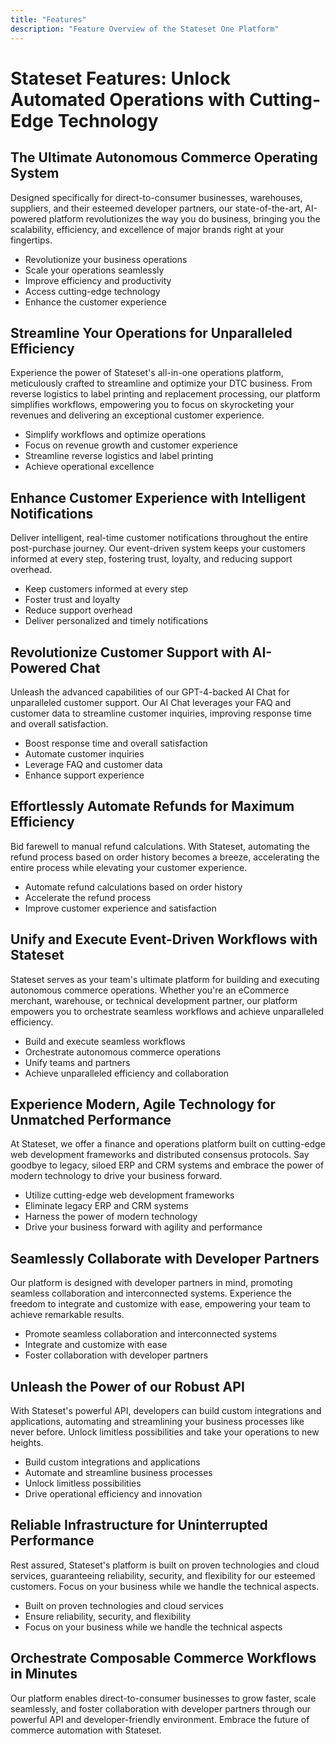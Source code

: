 ```yaml
---
title: "Features"
description: "Feature Overview of the Stateset One Platform"
---
```


# Stateset Features: Unlock Automated Operations with Cutting-Edge Technology

## The Ultimate Autonomous Commerce Operating System

Designed specifically for direct-to-consumer businesses, warehouses, suppliers, and their esteemed developer partners, our state-of-the-art, AI-powered platform revolutionizes the way you do business, bringing you the scalability, efficiency, and excellence of major brands right at your fingertips.

- Revolutionize your business operations
- Scale your operations seamlessly
- Improve efficiency and productivity
- Access cutting-edge technology
- Enhance the customer experience

## Streamline Your Operations for Unparalleled Efficiency

Experience the power of Stateset's all-in-one operations platform, meticulously crafted to streamline and optimize your DTC business. From reverse logistics to label printing and replacement processing, our platform simplifies workflows, empowering you to focus on skyrocketing your revenues and delivering an exceptional customer experience.

- Simplify workflows and optimize operations
- Focus on revenue growth and customer experience
- Streamline reverse logistics and label printing
- Achieve operational excellence

## Enhance Customer Experience with Intelligent Notifications

Deliver intelligent, real-time customer notifications throughout the entire post-purchase journey. Our event-driven system keeps your customers informed at every step, fostering trust, loyalty, and reducing support overhead.

- Keep customers informed at every step
- Foster trust and loyalty
- Reduce support overhead
- Deliver personalized and timely notifications

## Revolutionize Customer Support with AI-Powered Chat

Unleash the advanced capabilities of our GPT-4-backed AI Chat for unparalleled customer support. Our AI Chat leverages your FAQ and customer data to streamline customer inquiries, improving response time and overall satisfaction.

- Boost response time and overall satisfaction
- Automate customer inquiries
- Leverage FAQ and customer data
- Enhance support experience

## Effortlessly Automate Refunds for Maximum Efficiency

Bid farewell to manual refund calculations. With Stateset, automating the refund process based on order history becomes a breeze, accelerating the entire process while elevating your customer experience.

- Automate refund calculations based on order history
- Accelerate the refund process
- Improve customer experience and satisfaction

## Unify and Execute Event-Driven Workflows with Stateset

Stateset serves as your team's ultimate platform for building and executing autonomous commerce operations. Whether you're an eCommerce merchant, warehouse, or technical development partner, our platform empowers you to orchestrate seamless workflows and achieve unparalleled efficiency.

- Build and execute seamless workflows
- Orchestrate autonomous commerce operations
- Unify teams and partners
- Achieve unparalleled efficiency and collaboration

## Experience Modern, Agile Technology for Unmatched Performance

At Stateset, we offer a finance and operations platform built on cutting-edge web development frameworks and distributed consensus protocols. Say goodbye to legacy, siloed ERP and CRM systems and embrace the power of modern technology to drive your business forward.

- Utilize cutting-edge web development frameworks
- Eliminate legacy ERP and CRM systems
- Harness the power of modern technology
- Drive your business forward with agility and performance

## Seamlessly Collaborate with Developer Partners

Our platform is designed with developer partners in mind, promoting seamless collaboration and interconnected systems. Experience the freedom to integrate and customize with ease, empowering your team to achieve remarkable results.

- Promote seamless collaboration and interconnected systems
- Integrate and customize with ease
- Foster collaboration with developer partners

## Unleash the Power of our Robust API

With Stateset's powerful API, developers can build custom integrations and applications, automating and streamlining your business processes like never before. Unlock limitless possibilities and take your operations to new heights.

- Build custom integrations and applications
- Automate and streamline business processes
- Unlock limitless possibilities
- Drive operational efficiency and innovation

## Reliable Infrastructure for Uninterrupted Performance

Rest assured, Stateset's platform is built on proven technologies and cloud services, guaranteeing reliability, security, and flexibility for our esteemed customers. Focus on your business while we handle the technical aspects.

- Built on proven technologies and cloud services
- Ensure reliability, security, and flexibility
- Focus on your business while we handle the technical aspects

## Orchestrate Composable Commerce Workflows in Minutes

Our platform enables direct-to-consumer businesses to grow faster, scale seamlessly, and foster collaboration with developer partners through our powerful API and developer-friendly environment. Embrace the future of commerce automation with Stateset.
